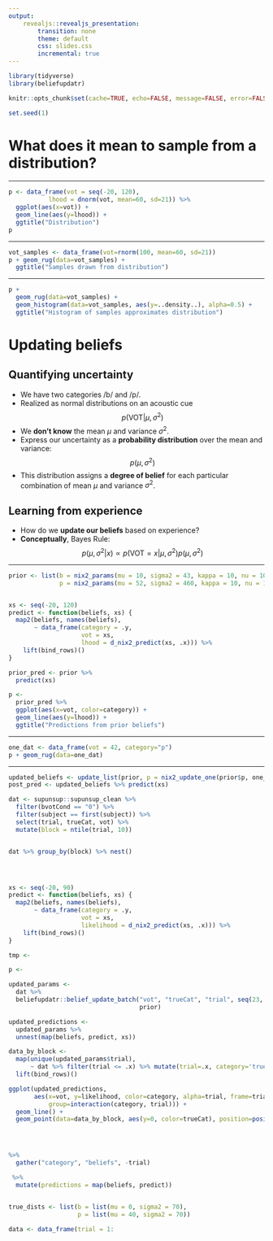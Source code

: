 ```yaml
---
output: 
    revealjs::revealjs_presentation:
        transition: none
        theme: default
        css: slides.css
        incremental: true
---
```



```r

library(tidyverse)
library(beliefupdatr)

knitr::opts_chunk$set(cache=TRUE, echo=FALSE, message=FALSE, error=FALSE)

set.seed(1)

```

# What does it mean to sample from a distribution?

---

```r
p <- data_frame(vot = seq(-20, 120),
           lhood = dnorm(vot, mean=60, sd=21)) %>%
  ggplot(aes(x=vot)) +
  geom_line(aes(y=lhood)) +
  ggtitle("Distribution")
p
```

---

```r
vot_samples <- data_frame(vot=rnorm(100, mean=60, sd=21))
p + geom_rug(data=vot_samples) +
  ggtitle("Samples drawn from distribution")
```

---

```r
p +
  geom_rug(data=vot_samples) +
  geom_histogram(data=vot_samples, aes(y=..density..), alpha=0.5) +
  ggtitle("Histogram of samples approximates distribution")
```

# Updating beliefs

## Quantifying uncertainty

* We have two categories /b/ and /p/.  
* Realized as normal distributions on an acoustic cue $$ p(\mathrm{VOT} | \mu, \sigma^2) $$
* We **don't know** the mean $\mu$ and variance $\sigma^2$.
* Express our uncertainty as a **probability distribution** over the mean and
  variance: $$p(\mu, \sigma^2)$$
* This distribution assigns a **degree of belief** for each particular
  combination of mean $\mu$ and variance $\sigma^2$.

## Learning from experience

* How do we **update our beliefs** based on experience?
* **Conceptually**, Bayes Rule: $$ p(\mu, \sigma^2 | x) \propto p(\mathrm{VOT}=x | \mu, \sigma^2) p(\mu, \sigma^2) $$

---

```r

prior <- list(b = nix2_params(mu = 10, sigma2 = 43, kappa = 10, nu = 10),
              p = nix2_params(mu = 52, sigma2 = 460, kappa = 10, nu = 10))


xs <- seq(-20, 120)
predict <- function(beliefs, xs) {
  map2(beliefs, names(beliefs),
       ~ data_frame(category = .y,
                    vot = xs,
                    lhood = d_nix2_predict(xs, .x))) %>%
    lift(bind_rows)()
}

prior_pred <- prior %>%
  predict(xs)

p <-
  prior_pred %>%
  ggplot(aes(x=vot, color=category)) +
  geom_line(aes(y=lhood)) +
  ggtitle("Predictions from prior beliefs")
```

---

```r
one_dat <- data_frame(vot = 42, category="p")
p + geom_rug(data=one_dat)
```

---

```r
updated_beliefs <- update_list(prior, p = nix2_update_one(prior$p, one_dat$vot))
post_pred <- updated_beliefs %>% predict(xs)

```




```r




dat <- supunsup::supunsup_clean %>%
  filter(bvotCond == "0") %>%
  filter(subject == first(subject)) %>%
  select(trial, trueCat, vot) %>%
  mutate(block = ntile(trial, 10))


dat %>% group_by(block) %>% nest()




xs <- seq(-20, 90)
predict <- function(beliefs, xs) {
  map2(beliefs, names(beliefs),
       ~ data_frame(category = .y,
                    vot = xs,
                    likelihood = d_nix2_predict(xs, .x))) %>%
    lift(bind_rows)()
}

tmp <-

p <-   

updated_params <-
  dat %>%
  beliefupdatr::belief_update_batch("vot", "trueCat", "trial", seq(23, 221, length.out=10),
                                    prior) 

updated_predictions <- 
  updated_params %>%
  unnest(map(beliefs, predict, xs))

data_by_block <-
  map(unique(updated_params$trial),
      ~ dat %>% filter(trial <= .x) %>% mutate(trial=.x, category='trueCat')) %>%
  lift(bind_rows)()

ggplot(updated_predictions,
       aes(x=vot, y=likelihood, color=category, alpha=trial, frame=trial,
           group=interaction(category, trial))) +
  geom_line() +
  geom_point(data=data_by_block, aes(y=0, color=trueCat), position=position_jitter(h=0, w=10))




%>%
  gather("category", "beliefs", -trial)

 %>%
  mutate(predictions = map(beliefs, predict))


true_dists <- list(b = list(mu = 0, sigma2 = 70),
                   p = list(mu = 40, sigma2 = 70))

data <- data_frame(trial = 1:



```

